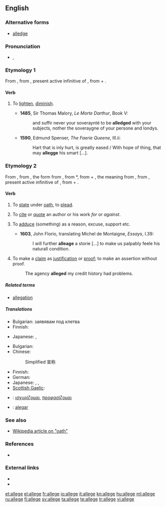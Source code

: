 ==English==

===Alternative forms===
* [[alledge]]

===Pronunciation===
* {{IPA|/əˈlɛdʒ/}}, {{SAMPA|/@.lEdZ/}}
*: {{rhymes|ɛdʒ}}

===Etymology 1===
From {{etyl|fro}} {{term|aleger}}, from {{etyl|la}} {{term|alleviare|alleviāre|lang=la}}, present active infinitive of {{term|allevio|alleviō|lighten|lang=la}}, from {{term|ad|lang=la}} + {{term|levis||light|lang=la}}.

====Verb====
{{en-verb|alleg|ing}}

# {{obsolete}} To [[lighten]], [[diminish]].
#* '''1485''', Sir Thomas Malory, ''Le Morte Darthur'', Book V:
#*: and suffir never your soveraynté to be '''alledged''' with your subjects, nother the soveraygne of your persone and londys.
#*'''1590''', Edmund Spenser, ''The Faerie Queene'', III.ii:
#*:Hart that is inly hurt, is greatly eased / With hope of thing, that may '''allegge''' his smart [...].

===Etymology 2===
From {{etyl|enm}} {{term|aleggen|lang=enm}}, from {{etyl|xno}} {{term|aleger|lang=xno}}, the form from {{etyl|fro}} {{term|esligier|lang=fro}}, from {{etyl|ML.}} *{{term||exlītigāre|to clear at law}}, from {{etyl|la}} {{term|ex||out}} + {{term|litigo|lītigō|sue at law|lang=la}}, the meaning from {{etyl|fro}} {{term|alleguer|lang=fro}}, from {{etyl|la}} {{term|allegare|allēgāre|lang=la}}, present active infinitive of {{term|allego|allēgō|send, depute; relate, mention, adduce|lang=la}}, from {{term|ad||to|lang=la}} + {{term|lego|lēgō|send|lang=la}}.

====Verb====
{{en-verb|alleg|ing}}

# {{obsolete|transitive}} To [[state]] under [[oath]], to [[plead]].
# {{archaic}} To [[cite]] or [[quote]] an author or his work ''for'' or ''against''.
# {{transitive}} To [[adduce]] (something) as a reason, excuse, support etc.
#*'''1603''', John Florio, translating Michel de Montaigne, ''Essays'', I.39:
#*:I will further '''alleage''' a storie [...] to make us palpably feele his naturall condition.
# {{transitive}} To make a [[claim]] as [[justification]] or [[proof]]; to make an assertion without proof.
#: The agency '''alleged''' my credit history had problems.

=====Related terms=====
* [[allegation]]

=====Translations=====
{{trans-top|to state under oath}}
* Bulgarian: заявявам под клетва
* Finnish: {{t+|fi|vannoa}}
{{trans-mid}}
* Japanese: {{t|ja|確言する|tr=kakugensuru}},  {{t-|ja|言い切る|tr=iikiru}}
{{trans-bottom}}

{{trans-top|assert without proof}}
* Bulgarian: {{t|bg|твърдя}}
* Chinese:
*: Simplified 宣称
{{trans-mid}}
* Finnish: {{t+|fi|väittää}}
* German: {{t+|de|behaupten}}
* Japanese: {{t|ja|主張する|tr=syuchousuru}}, {{t|ja|喧伝する|tr=kendensuru}},  {{t|ja|言い張る|tr=iiharu}}
* [[Scottish Gaelic]]: {{t|gd|cuir às leth}}
{{trans-bottom}}

{{checktrans-top}}
* {{ttbc|el}}: [[ισχυρίζομαι]], [[προφασίζομαι]]
{{trans-mid}}
* {{ttbc|pt}}: [[alegar]]
{{trans-bottom}}

===See also===
* [[:w:oath|Wikipedia article on "oath"]]

===References===
* {{R:OED2}}

===External links===
* {{R:Webster 1913}}
* {{R:Century 1911}}

[[et:allege]]
[[el:allege]]
[[fr:allege]]
[[io:allege]]
[[it:allege]]
[[kn:allege]]
[[hu:allege]]
[[ml:allege]]
[[ru:allege]]
[[fi:allege]]
[[sv:allege]]
[[ta:allege]]
[[te:allege]]
[[tr:allege]]
[[vi:allege]]